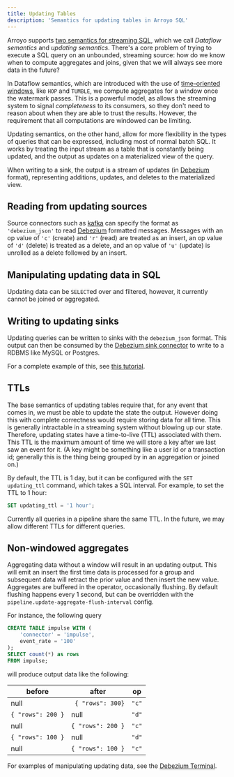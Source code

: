 ```yaml
---
title: Updating Tables
description: 'Semantics for updating tables in Arroyo SQL'
---
```


Arroyo supports
[two semantics for streaming SQL](https://www.arroyo.dev/blog/what-is-streaming-sql),
which we call _Dataflow semantics_ and _updating semantics_. There's a core problem
of trying to execute a SQL query on an unbounded, streaming source: how do we know
when to compute aggregates and joins, given that we will always see more data in the
future?

In Dataflow semantics, which are introduced with the use of [time-oriented windows](/sql/windows),
like `HOP` and `TUMBLE`, we compute aggregates for a window once the watermark passes.
This is a powerful model, as allows the streaming system to signal _completeness_ to its
consumers, so they don't need to reason about when they are able to trust the results. However,
the requirement that all computations are windowed can be limiting.

Updating semantics, on the other hand, allow for more flexibility in the types of queries that can be
expressed, including most of normal batch SQL. It works by treating the input stream as a table that
is constantly being updated, and the output as updates on a materialized view of the query.

When writing to a sink, the output is a stream of updates (in
[Debezium](https://debezium.io/) format), representing additions, updates, and deletes
to the materialized view.

## Reading from updating sources

Source connectors such as [kafka](/connectors/kafka) can specify the format as
`'debezium_json'` to read [Debezium](https://debezium.io/) formatted messages.
Messages with an op value of `'c'` (create) and `'r'` (read) are treated as an
insert, an op value of `'d'` (delete) is treated as a delete, and an op value of
`'u'` (update) is unrolled as a delete followed by an insert.

## Manipulating updating data in SQL

Updating data can be `SELECT`ed over and filtered, however, it currently cannot be joined
or aggregated.

## Writing to updating sinks

Updating queries can be written to sinks with the `debezium_json` format. This output
can then be consumed by the [Debezium sink connector](https://debezium.io/documentation/reference/stable/connectors/jdbc.html)
to write to a RDBMS like MySQL or Postgres.

For a complete example of this, see [this tutorial](https://github.com/ArroyoSystems/analytics-tutorial).

## TTLs

The base semantics of updating tables require that, for any event that comes in,
we must be able to update the state the output. However doing this with complete
correctness would require storing data for all time. This is generally
intractable in a streaming system without blowing up our state. Therefore, updating
states have a time-to-live (TTL) associated with them. This TTL is the maximum
amount of time we will store a key after we last saw an event for it. (A key
might be something like a user id or a transaction id; generally this is the thing
being grouped by in an aggregation or joined on.)

By default, the TTL is 1 day, but it can be configured with the `SET updating_ttl` command, which
takes a SQL interval. For example, to set the TTL to 1 hour:

```sql
SET updating_ttl = '1 hour';
```

Currently all queries in a pipeline share the same TTL. In the future, we may allow
different TTLs for different queries.

## Non-windowed aggregates

Aggregating data without a window will result in an updating output.
This will emit an insert the first time data is processed for a group and subsequent data
will retract the prior value and then insert the new value.
Aggregates are buffered in the operator, occasionally flushing. By default flushing happens every 1 second,
but can be overridden with the `pipeline.update-aggregate-flush-interval` config.

For instance, the following query

```sql
CREATE TABLE impulse WITH (
    'connector' = 'impulse',
    event_rate = '100'
);
SELECT count(*) as rows
FROM impulse;
```

will produce output data like the following:

|before | after | op |
|-------|-------|----|
|null |` { "rows": 300}`| `"c"`|
|`{ "rows": 200 }`| null | `"d"`|
|null |	`{ "rows": 200 }`|	`"c"`|
|`{ "rows": 100 }`| null | `"d"`|
|null |`{ "rows": 100 }`| `"c"`|


For examples of manipulating updating data, see the
[Debezium Terminal](/tutorial/debezium).
